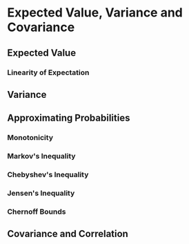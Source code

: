 
# Expected Value, Variance and Covariance

## Expected Value

### Linearity of Expectation

## Variance

## Approximating Probabilities

### Monotonicity

### Markov's Inequality

### Chebyshev's Inequality

### Jensen's Inequality

### Chernoff Bounds

## Covariance and Correlation